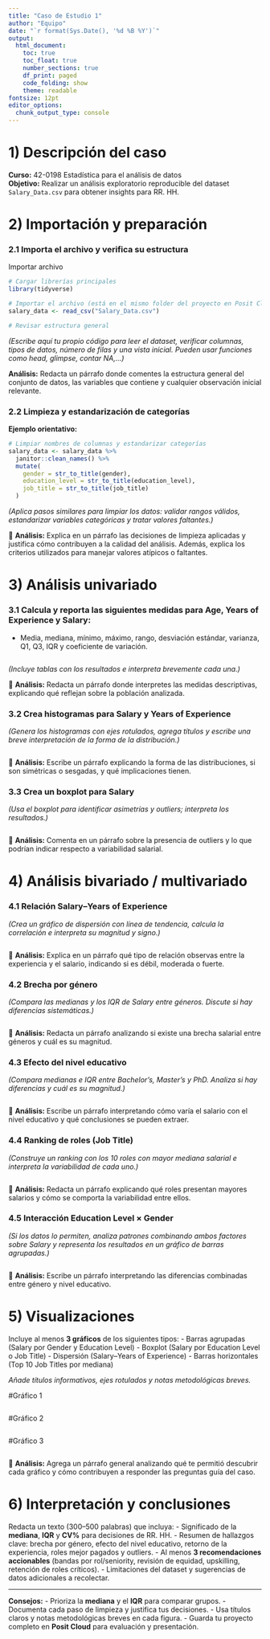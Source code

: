 ```yaml
---
title: "Caso de Estudio 1"
author: "Equipo"
date: "`r format(Sys.Date(), '%d %B %Y')`"
output:
  html_document:
    toc: true
    toc_float: true
    number_sections: true
    df_print: paged
    code_folding: show
    theme: readable
fontsize: 12pt
editor_options:
  chunk_output_type: console
---
```


# 1) Descripción del caso

**Curso:** 42-0198 Estadística para el análisis de datos  
**Objetivo:** Realizar un análisis exploratorio reproducible del dataset `Salary_Data.csv` para obtener insights para RR. HH.

# 2) Importación y preparación

### 2.1 Importa el archivo y verifica su estructura

Importar archivo

```r
# Cargar librerías principales
library(tidyverse)

# Importar el archivo (está en el mismo folder del proyecto en Posit Cloud)
salary_data <- read_csv("Salary_Data.csv")

# Revisar estructura general

```

_(Escribe aquí tu propio código para leer el dataset, verificar columnas, tipos de datos, número de filas y una vista inicial. Pueden usar funciones como head, glimpse, contar NA,...)_

 **Análisis:** Redacta un párrafo donde comentes la estructura general del conjunto de datos, las variables que contiene y cualquier observación inicial relevante.
 
 
 
 

### 2.2 Limpieza y estandarización de categorías

**Ejemplo orientativo:**
```r
# Limpiar nombres de columnas y estandarizar categorías
salary_data <- salary_data %>%
  janitor::clean_names() %>%
  mutate(
    gender = str_to_title(gender),
    education_level = str_to_title(education_level),
    job_title = str_to_title(job_title)
  )
```

_(Aplica pasos similares para limpiar los datos: validar rangos válidos, estandarizar variables categóricas y tratar valores faltantes.)_




📝 **Análisis:** Explica en un párrafo las decisiones de limpieza aplicadas y justifica cómo contribuyen a la calidad del análisis. Además, explica los criterios utilizados para manejar valores atípicos o faltantes.










# 3) Análisis univariado

### 3.1 Calcula y reporta las siguientes medidas para Age, Years of Experience y Salary:
- Media, mediana, mínimo, máximo, rango, desviación estándar, varianza, Q1, Q3, IQR y coeficiente de variación.

```r



```

_(Incluye tablas con los resultados e interpreta brevemente cada una.)_

📝 **Análisis:** Redacta un párrafo donde interpretes las medidas descriptivas, explicando qué reflejan sobre la población analizada.









### 3.2 Crea histogramas para Salary y Years of Experience
_(Genera los histogramas con ejes rotulados, agrega títulos y escribe una breve interpretación de la forma de la distribución.)_

```r

```


📝 **Análisis:** Escribe un párrafo explicando la forma de las distribuciones, si son simétricas o sesgadas, y qué implicaciones tienen.









### 3.3 Crea un boxplot para Salary
_(Usa el boxplot para identificar asimetrías y outliers; interpreta los resultados.)_

```r

```

📝 **Análisis:** Comenta en un párrafo sobre la presencia de outliers y lo que podrían indicar respecto a variabilidad salarial.









# 4) Análisis bivariado / multivariado

### 4.1 Relación Salary–Years of Experience
_(Crea un gráfico de dispersión con línea de tendencia, calcula la correlación e interpreta su magnitud y signo.)_

```r

```

📝 **Análisis:** Explica en un párrafo qué tipo de relación observas entre la experiencia y el salario, indicando si es débil, moderada o fuerte.









### 4.2 Brecha por género
_(Compara las medianas y los IQR de Salary entre géneros. Discute si hay diferencias sistemáticas.)_

```r

```

📝 **Análisis:** Redacta un párrafo analizando si existe una brecha salarial entre géneros y cuál es su magnitud.








### 4.3 Efecto del nivel educativo
_(Compara medianas e IQR entre Bachelor’s, Master’s y PhD. Analiza si hay diferencias y cuál es su magnitud.)_

```r

```

📝 **Análisis:** Escribe un párrafo interpretando cómo varía el salario con el nivel educativo y qué conclusiones se pueden extraer.











### 4.4 Ranking de roles (Job Title)
_(Construye un ranking con los 10 roles con mayor mediana salarial e interpreta la variabilidad de cada uno.)_

```r

```


📝 **Análisis:** Redacta un párrafo explicando qué roles presentan mayores salarios y cómo se comporta la variabilidad entre ellos.










### 4.5 Interacción Education Level × Gender
_(Si los datos lo permiten, analiza patrones combinando ambos factores sobre Salary y representa los resultados en un gráfico de barras agrupadas.)_

```r

```

📝 **Análisis:** Escribe un párrafo interpretando las diferencias combinadas entre género y nivel educativo.










# 5) Visualizaciones

Incluye al menos **3 gráficos** de los siguientes tipos:
- Barras agrupadas (Salary por Gender y Education Level)
- Boxplot (Salary por Education Level o Job Title)
- Dispersión (Salary–Years of Experience)
- Barras horizontales (Top 10 Job Titles por mediana)

_Añade títulos informativos, ejes rotulados y notas metodológicas breves._

#Gráfico 1

```r

```

#Gráfico 2

```r

```


#Gráfico 3

```r

```


📝 **Análisis:** Agrega un párrafo general analizando qué te permitió descubrir cada gráfico y cómo contribuyen a responder las preguntas guía del caso.









# 6) Interpretación y conclusiones

Redacta un texto (300–500 palabras) que incluya:
- Significado de la **mediana**, **IQR** y **CV%** para decisiones de RR. HH.
- Resumen de hallazgos clave: brecha por género, efecto del nivel educativo, retorno de la experiencia, roles mejor pagados y outliers.
- Al menos **3 recomendaciones accionables** (bandas por rol/seniority, revisión de equidad, upskilling, retención de roles críticos).
- Limitaciones del dataset y sugerencias de datos adicionales a recolectar.














---

**Consejos:**
- Prioriza la **mediana** y el **IQR** para comparar grupos.
- Documenta cada paso de limpieza y justifica tus decisiones.
- Usa títulos claros y notas metodológicas breves en cada figura.
- Guarda tu proyecto completo en **Posit Cloud** para evaluación y presentación.
